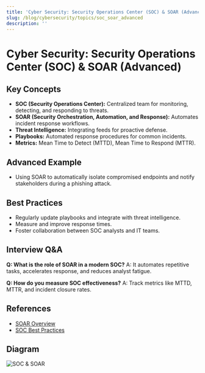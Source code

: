 ```yaml
---
title: 'Cyber Security: Security Operations Center (SOC) & SOAR (Advanced)'
slug: /blog/cybersecurity/topics/soc_soar_advanced
description: ''
---
```

# Cyber Security: Security Operations Center (SOC) & SOAR (Advanced)

## Key Concepts
- **SOC (Security Operations Center):** Centralized team for monitoring, detecting, and responding to threats.
- **SOAR (Security Orchestration, Automation, and Response):** Automates incident response workflows.
- **Threat Intelligence:** Integrating feeds for proactive defense.
- **Playbooks:** Automated response procedures for common incidents.
- **Metrics:** Mean Time to Detect (MTTD), Mean Time to Respond (MTTR).

## Advanced Example
- Using SOAR to automatically isolate compromised endpoints and notify stakeholders during a phishing attack.

## Best Practices
- Regularly update playbooks and integrate with threat intelligence.
- Measure and improve response times.
- Foster collaboration between SOC analysts and IT teams.

## Interview Q&A
**Q: What is the role of SOAR in a modern SOC?**
A: It automates repetitive tasks, accelerates response, and reduces analyst fatigue.

**Q: How do you measure SOC effectiveness?**
A: Track metrics like MTTD, MTTR, and incident closure rates.

## References
- [SOAR Overview](https://www.gartner.com/en/information-technology/glossary/soar-security-orchestration-automation-response)
- [SOC Best Practices](https://www.sans.org/topics/security-operations/)

## Diagram
![SOC & SOAR](https://www.sans.org/sites/default/files/soc-soar-advanced.png)

